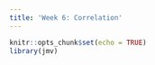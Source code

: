 ```yaml
---
title: 'Week 6: Correlation'
---
```


```r
knitr::opts_chunk$set(echo = TRUE)
library(jmv)
```

